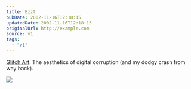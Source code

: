 ```yaml
---
title: Bzzt
pubDate: 2002-11-16T12:18:15
updatedDate: 2002-11-16T12:18:15
originalUrl: http://example.com
source: v1
tags:
  - "v1"
---
```


[Glitch Art][1]: The aesthetics of digital corruption (and my dodgy crash from way back).

![](/images/notes/bzzt.jpg)

[1]: http://www.beflix.com/ "GLITCH ART: The aesthetics of digital corruption"
